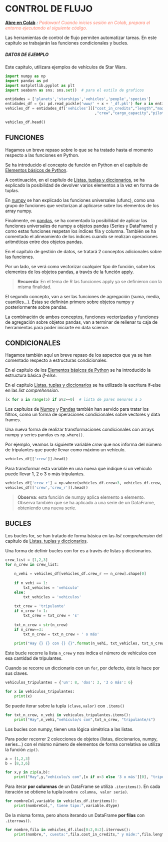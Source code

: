 
# CONTROL DE FLUJO

__[Abre en Colab](https://colab.research.google.com/github/griu/mbdds_fc20/blob/master/Python/modulo1_tema4_Py_40_contr_flujo.ipynb)__ *: <span style="color:rgba(255, 99, 71, 0.8)">Padawan! Cuando inicies sesión en Colab, prepara el entorno ejecutando el siguiente código.</span>*

Las herramientas de control de flujo permiten automatizar tareas. En este capítulo se trabajarán las funciones condicionales y bucles.

##### DATOS DE EJEMPLO

Este capítulo, utilizara ejemplos de vehículos de Star Wars.

```python
import numpy as np
import pandas as pd
import matplotlib.pyplot as plt
import seaborn as sns; sns.set()  # para el estilo de graficos

entidades = ['planets','starships','vehicles','people','species']
entidades_df = {x: pd.read_pickle('www/' + x + '_df.pkl') for x in entidades}
vehicles_df = entidades_df['vehicles'][["cost_in_credits","length","max_atmosphering_speed"
                                        ,"crew","cargo_capacity","pilots","films"]].dropna()

vehicles_df.head()
```

## FUNCIONES

Hagamos un breve repaso sobre lo que se ha tratado hasta el momento respecto a las funciones en Python. 

Se ha introducido el concepto de función en Python en el capítulo de [Elementos básicos de Python](modulo1_tema4_Py_10_elem_bas.ipynb). 

A continuación, en el capítulo de [Listas, tuplas y diccionarios](modulo1_tema4_Py_30_colec_obj.ipynb), se ha explicado la posibilidad de devolver varios elementos a la vez en forma de tuplas.

En [numpy](modulo1_tema4_Py_31_numpy.ipynb) se han explicado las funciones universales (ufunc), como una grupo de funciones que vectorizan al aplicarse sobre los elementos de los array numpy. 

Finalmente, en [pandas](modulo1_tema4_Py_32_pandas.ipynb), se ha comentado la posibilidad de aplicar las funciones universales de numpy a objetos pandas (Series y DataFrame) y como estas funciones respetan los índices fila y columna. También se ha comentado el alineamiento de los índices cuando se realizan operaciones aritméticas entre dos objetos pandas.

En el capítulo de gestión de datos, se tratará 2 conceptos adicionales sobre las funciones.

Por un lado, se verá como vectorizar cualquier tipo de función, sobre los elementos de los objetos pandas, a través de la función apply.

> **Recuerda**: En el tema de R las funciones apply ya se definieron con la misma finalidad.

El segundo concepto, van a ser las funciones de agregación (suma, media, cuantiles...). Éstas se definirán primero sobre objetos numpy y posteriormente sobre pandas.

La combinación de ambos conceptos, funciones vectorizadas y funciones de agregación sobre objetos pandas, van a terminar de rellenar tu caja de herramientas para poder iniciarte en data science.

## CONDICIONALES

Hagamos también aquí un breve repaso de los aspectos que ya se han comentado respecto a estructuras condicionales.

En el capítulo de los [Elementos básicos de Python](modulo1_tema4_Py_10_elem_bas.ipynb) se ha introducido la estructura básica *if-else*. 

En el capítulo [Listas, tuplas y diccionarios](modulo1_tema4_Py_30_colec_obj.ipynb) se ha utilizado la escritura if-else en las *list comprehension*.

```python
[x for x in range(5) if x%2==0]  # lista de pares menores a 5
```

Los capítulos de [Numpy](modulo1_tema4_Py_31_numpy.ipynb) y [Pandas](modulo1_tema4_Py_32_pandas.ipynb) también han servido para tratar los filtros, como un forma de operaciones condicionales sobre vectores y data frames.

Una nueva forma de realizar transformaciones condicionales con arrays numpy y series pandas es `np.where()`.

Por ejemplo, veamos la siguiente variable *crew* que nos informa del número de tripulantes que puede llevar como máximo un vehículo. 

```python
vehicles_df[['crew']].head()
```

Para transformar esta variable en una nueva que indique si un vehículo puede llevar 1, 2 o 3 o más tripulantes.

```python
vehicles_df['crew_r'] = np.where(vehicles_df.crew<3, vehicles_df.crew, 3)
vehicles_df[['crew','crew_r']].head()
```

> **Observa**: esta función de numpy aplica elemento a elemento. Observa también que se ha aplicado a una serie de un DataFrame, obteniendo una nueva serie.

## BUCLES

Los bucles for, se han tratado de forma básica en las *list comprehension* del capítulo de [Listas, tuplas y diccionarios](modulo1_tema4_Py_30_colec_obj.ipynb).

Una forma de definir bucles con for es a través de listas y diccionarios.

```python
crew_list = [1,2,3]
for n_crew in crew_list:
    
    n_vehi = vehicles_df[vehicles_df.crew_r == n_crew].shape[0]
    
    if n_vehi == 1:
        txt_vehicles = 'vehículo'
    else:
        txt_vehicles = 'vehiculos'
    
    txt_crew = 'tripulante'
    if n_crew != 1:
        txt_crew = txt_crew + 's'
    
    txt_n_crew = str(n_crew)
    if n_crew==3:
        txt_n_crew = txt_n_crew + ' o más'
    
    print("Hay {} {} con {} {}".format(n_vehi, txt_vehicles, txt_n_crew, txt_crew))
```

Este bucle recorre la lista `n_crew` y nos indica el número de vehículos con esa cantidad de tripulantes.

Cuando se recorre un diccionario con un `for`, por defecto, éste lo hace por sus claves.

```python
vehiculos_tripulantes = {'un': 8, 'dos': 3, '3 o más': 6}

for x in vehiculos_tripulantes:
    print(x)
```

Se puede iterar sobre la tupla `(clave,valor)` con `.items()`

```python
for txt_n_crew, n_vehi in vehiculos_tripulantes.items():
    print("Hay",n_vehi,"vehículo/s con",txt_n_crew, "tripulante/s")
```

Los bucles con numpy, tienen una lógica simétrica a las listas. 

Para poder recorrer 2 colecciones de objetos (listas, diccionarios, numpy, series...) con el mismo número de elementos de forma correlativa se utiliza la función `zip()`.

```python
a = [1,2,3]
b = [8,3,6]

for x,y in zip(a,b):
    print("Hay",y,"vehículo/s con",[x if x<3 else '3 o más'][0], "tripulante/s")
```

Para iterar **por columnas** de un DataFrame se utiliza `.iteritems()`. En cada iteración se obtiene la tupla`(nombre columna, valor serie)`. 

```python
for nombreCol,variable in vehicles_df.iteritems():
    print(nombreCol,", tiene tipo:",variable.dtype)
```

De la misma forma, pero ahora iterando un DataFrame **por filas** con `.iterrows()`.

```python
for nombre,fila in vehicles_df.iloc[0:2,0:2].iterrows():
    print(nombre,", cuesta:",fila.cost_in_credits," y mide:",fila.length , "metros")
```

